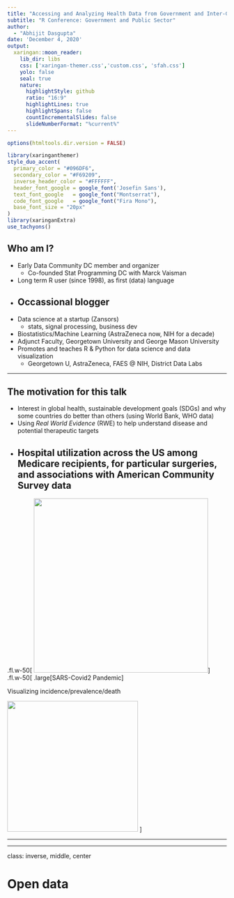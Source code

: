 ```yaml
---
title: "Accessing and Analyzing Health Data from Government and Inter-Governmental Sources"
subtitle: "R Conference: Government and Public Sector"  
author: 
  - "Abhijit Dasgupta"
date: 'December 4, 2020'
output:
  xaringan::moon_reader:
    lib_dir: libs
    css: ['xaringan-themer.css','custom.css', 'sfah.css']
    yolo: false
    seal: true
    nature:
      highlightStyle: github
      ratio: "16:9"
      highlightLines: true
      highlightSpans: false
      countIncrementalSlides: false
      slideNumberFormat: "%current%"
---
```


```r
options(htmltools.dir.version = FALSE)
```

```r
library(xaringanthemer)
style_duo_accent(
  primary_color = "#096DF6",
  secondary_color = "#F69209",
  inverse_header_color = "#FFFFFF",
  header_font_google = google_font('Josefin Sans'),
  text_font_google   = google_font("Montserrat"),
  code_font_google   = google_font("Fira Mono"),
  base_font_size = "20px"
)
library(xaringanExtra)
use_tachyons()
```


## Who am I?

+ Early Data Community DC member and organizer
    + Co-founded Stat Programming DC with Marck Vaisman
+ Long term R user (since 1998), as first (data) language
+ Occassional blogger
--

+ Data science at a startup (Zansors)
    - stats, signal processing, business dev
+ Biostatistics/Machine Learning (AstraZeneca now, NIH for a decade)
+ Adjunct Faculty, Georgetown University and George Mason University
+ Promotes and teaches R & Python for data science and data visualization
    - Georgetown U, AstraZeneca, FAES @ NIH, District Data Labs

---

## The motivation for this talk

+ Interest in global health, sustainable development goals (SDGs) and why some countries do better than others (using World Bank, WHO data)
+ Using _Real World Evidence_ (RWE) to help understand disease and potential therapeutic targets
+ Hospital utilization across the US among Medicare recipients, for particular surgeries, and associations with American Community Survey data
--

.fl.w-50[
<img src="https://media1.giphy.com/media/Qu1fT51CG14ksIkASL/giphy.gif?cid=ecf05e47zttpge6bkt0gpu85zcglhffnbvhmbdf59qf3oj7z&rid=giphy.gif" height=400></img>
]
.fl.w-50[
.large[SARS-Covid2 Pandemic]

Visualizing incidence/prevalence/death

<img src="img/covid1.png" height=300></img>
]

---



---
class: inverse, middle, center

# Open data
